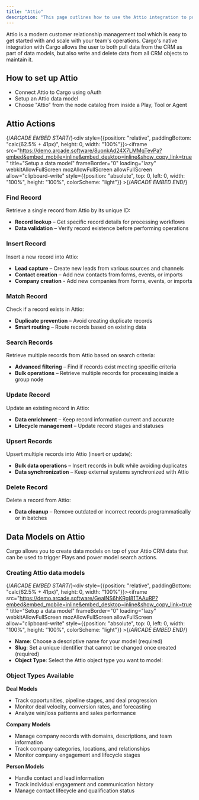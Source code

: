 ```yaml
---
title: "Attio"
description: "This page outlines how to use the Attio integration to pull and manage CRM data in Cargo."
---
```


Attio is a modern customer relationship management tool which is easy to get started with and scale with your team's operations. Cargo's native integration with Cargo allows the user to both pull data from the CRM as part of data models, but also write and delete data from all CRM objects to maintain it.

## How to set up Attio
   - Connect Attio to Cargo using oAuth
   - Setup an Attio data model
   - Choose "Attio" from the node catalog from inside a Play, Tool or Agent
   

## Attio Actions
{/*ARCADE EMBED START*/}<div style={{position: "relative", paddingBottom: "calc(62.5% + 41px)", height: 0, width: "100%"}}><iframe src="https://demo.arcade.software/8uonkAd24X7LMMqTevPa?embed&embed_mobile=inline&embed_desktop=inline&show_copy_link=true" title="Setup a data model" frameBorder="0" loading="lazy" webkitAllowFullScreen mozAllowFullScreen allowFullScreen allow="clipboard-write" style={{position: "absolute", top: 0, left: 0, width: "100%", height: "100%", colorScheme: "light"}} ></iframe></div>{/*ARCADE EMBED END*/}

### Find Record

Retrieve a single record from Attio by its unique ID:
* **Record lookup** – Get specific record details for processing workflows
* **Data validation** – Verify record existence before performing operations

### Insert Record

Insert a new record into Attio:
* **Lead capture** – Create new leads from various sources and channels
* **Contact creation** – Add new contacts from forms, events, or imports
* **Company creation** - Add new companies from forms, events, or imports

### Match Record

Check if a record exists in Attio:
* **Duplicate prevention** – Avoid creating duplicate records
* **Smart routing** – Route records based on existing data

### Search Records

Retrieve multiple records from Attio based on search criteria:
* **Advanced filtering** – Find if records exist meeting specific criteria
* **Bulk operations** – Retrieve multiple records for processing inside a group node

### Update Record

Update an existing record in Attio:
* **Data enrichment** – Keep record information current and accurate
* **Lifecycle management** – Update record stages and statuses

### Upsert Records

Upsert multiple records into Attio (insert or update):
* **Bulk data operations** – Insert records in bulk while avoiding duplicates
* **Data synchronization** – Keep external systems synchronized with Attio

### Delete Record

Delete a record from Attio:
* **Data cleanup** – Remove outdated or incorrect records programmatically or in batches


## Data Models on Attio

Cargo allows you to create data models on top of your Attio CRM data that can be used to trigger Plays and power model search actions.

### Creating Attio data models
{/*ARCADE EMBED START*/}<div style={{position: "relative", paddingBottom: "calc(62.5% + 41px)", height: 0, width: "100%"}}><iframe src="https://demo.arcade.software/GealNS6hKRgI81TAAuRP?embed&embed_mobile=inline&embed_desktop=inline&show_copy_link=true" title="Setup a data model" frameBorder="0" loading="lazy" webkitAllowFullScreen mozAllowFullScreen allowFullScreen allow="clipboard-write" style={{position: "absolute", top: 0, left: 0, width: "100%", height: "100%", colorScheme: "light"}} ></iframe></div>{/*ARCADE EMBED END*/}
- **Name**: Choose a descriptive name for your model (required)
- **Slug**: Set a unique identifier that cannot be changed once created (required)
- **Object Type**: Select the Attio object type you want to model:
   

### Object Types Available

**Deal Models**
- Track opportunities, pipeline stages, and deal progression
- Monitor deal velocity, conversion rates, and forecasting
- Analyze win/loss patterns and sales performance

**Company Models**  
- Manage company records with domains, descriptions, and team information
- Track company categories, locations, and relationships
- Monitor company engagement and lifecycle stages

**Person Models**
- Handle contact and lead information
- Track individual engagement and communication history
- Manage contact lifecycle and qualification status

